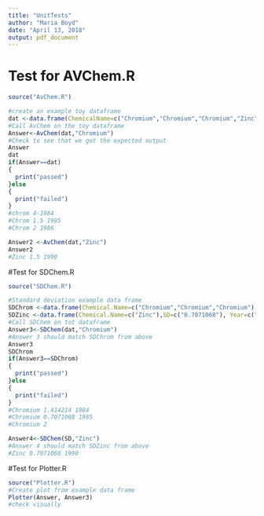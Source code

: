 ```yaml
---
title: "UnitTests"
author: "Maria Boyd"
date: "April 13, 2018"
output: pdf_document
---
```

# Test for AVChem.R
```r
source("AvChem.R")

#create an example toy dataframe
dat <-data.frame(ChemicalName=c("Chromium","Chromium","Chromium","Zinc","Zinc","Chromium","Chromium"),Data=c(5,3,2,1,2,1,2),Measurement=NA,Date=NA,Year=c(1984,1984,1985,1990,1990,1985,1986))
#Call AvChem on the toy dataframe
Answer<-AvChem(dat,"Chromium")
#Check to see that we got the expected output
Answer
dat
if(Answer==dat)
{
  print("passed")
}else
{
  print("failed")
}
#chrom 4-1984
#Chrom 1.5 1985
#Chrom 2 1986

Answer2 <-AvChem(dat,"Zinc")
Answer2
#Zinc 1.5 1990

```



#Test for SDChem.R
```r
source("SDChem.R")

#Standard deviation example data frame
SDChrom <-data.frame(Chemical.Name=c("Chromium","Chromium","Chromium"),SD=c("1.414214","0.7071068","2"), Year=c("1984","1985","1986"))
SDZinc <-data.frame(Chemical.Name=c("Zinc"),SD=c("0.7071068"), Year=c("1990"))
#Call SDChem on tot dataframe
Answer3<-SDChem(dat,"Chromium")
#Answer 3 should match SDChrom from above
Answer3
SDChrom
if(Answer3==SDChrom)
{
  print("passed")
}else
{
  print("failed")
}
#Chromium 1.414214 1984
#Chromium 0.7071068 1985
#Chromium 2

Answer4<-SDChem(SD,"Zinc")
#Answer 4 should match SDZinc from above
#Zinc 0.7071068 1990
```



#Test for Plotter.R
```r
source("Plotter.R")
#Create plot from example data frame
Plotter(Answer, Answer3)
#check visually 
```

